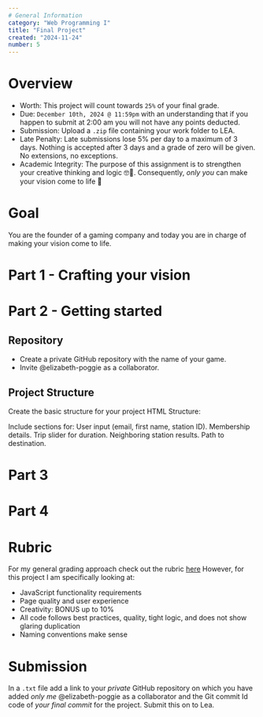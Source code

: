 ```yaml
---
# General Information
category: "Web Programming I"
title: "Final Project"
created: "2024-11-24"
number: 5
---
```


# Overview

- Worth: This project will count towards `25%` of your final grade.
- Due: `December 10th, 2024 @ 11:59pm` with an understanding that if you happen to submit at 2:00 am you will not have any points deducted.
- Submission: Upload a `.zip` file containing your work folder to LEA.
- Late Penalty: Late submissions lose 5% per day to a maximum of 3 days. Nothing is accepted after 3 days and a grade of zero will be given. No extensions, no exceptions.
- Academic Integrity: The purpose of this assignment is to strengthen your creative thinking and logic 🤓🎨. Consequently, _only you_ can make your vision come to life 👀

# Goal

You are the founder of a gaming company and today you are in charge of making your vision come to life.

# Part 1 - Crafting your vision

# Part 2 - Getting started

## Repository

- Create a private GitHub repository with the name of your game.
- Invite @elizabeth-poggie as a collaborator.

## Project Structure

Create the basic structure for your project
HTML Structure:

Include sections for:
User input (email, first name, station ID).
Membership details.
Trip slider for duration.
Neighboring station results.
Path to destination.

# Part 3

# Part 4

# Rubric

For my general grading approach check out the rubric [here](https://www.elizabethpoggie.com/notes/john-abbott-college/admin_rubric) However, for this project I am specifically looking at:

- JavaScript functionality requirements
- Page quality and user experience
- Creativity: BONUS up to 10%
- All code follows best practices, quality, tight logic, and does not show glaring duplication
- Naming conventions make sense

# Submission

In a `.txt` file add a link to your _private_ GitHub repository on which you have added _only me_ @elizabeth-poggie as a collaborator and the Git commit Id code of _your final commit_ for the project. Submit this on to Lea.
